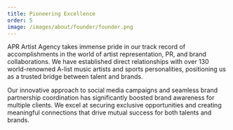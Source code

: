 ```yaml
---
title: Pioneering Excellence
order: 5
image: /images/about/founder/founder.png
---
```


APR Artist Agency takes immense pride in our track record of accomplishments in the world of artist representation, PR, and brand collaborations. We have established direct relationships with over 130 world-renowned A-list music artists and sports personalities, positioning us as a trusted bridge between talent and brands.

Our innovative approach to social media campaigns and seamless brand partnership coordination has significantly boosted brand awareness for multiple clients. We excel at securing exclusive opportunities and creating meaningful connections that drive mutual success for both talents and brands.
